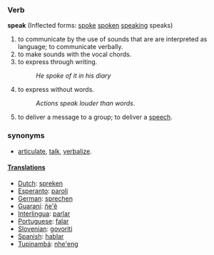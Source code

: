 ===Verb===
'''speak''' (Inflected forms: [[spoke]] [[spoken]] [[speaking]] speaks)
#to communicate by the use of sounds that are are interpreted as language; to communicate verbally.
#to make sounds with the vocal chords.
#to express through writing.
#:''He spoke of it in his diary''
#to express without words.
#:''Actions speak louder than words''.
#to deliver a message to a group; to deliver a [[speech]].

===synonyms===
*[[articulate]], [[talk]], [[verbalize]].
====[[Translation]]s====
*[[Dutch]]: [[spreken]]
*[[Esperanto]]: [[paroli]]
*[[German]]: [[sprechen]]
*[[Guaraní]]: [[ñe'ẽ]]
*[[Interlingua]]: [[parlar]]
*[[Portuguese]]: [[falar]]
*[[Slovenian]]: [[govoriti]]
*[[Spanish]]: [[hablar]]
*[[Tupinambá]]: [[nhe'eng]]